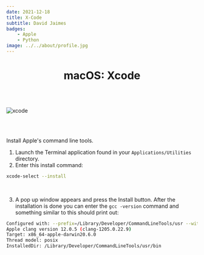 ```yaml
---
date: 2021-12-18
title: X-Code
subtitle: David Jaimes
badges:
    - Apple
    - Python
image: ../../about/profile.jpg
---
```


<h1 align="center" style={{marginTop: "2em"}}><b>macOS:</b> Xcode</h1>

<br/><br/>

![xcode](../../../images/macOS/02-xcode-app.png)

<br/><br/>

Install Apple's command line tools.

1. Launch the Terminal application found in your <code>Applications/Utilities</code> directory.
2. Enter this install command:

```bash
xcode-select --install
```

<br/>

3. A pop up window appears and press the Install button. After the installation is done you can enter the <code>gcc -version</code> command and something similar to this should print out:

```bash
Configured with: --prefix=/Library/Developer/CommandLineTools/usr --with-gxx-include-dir=/Library/Developer/CommandLineTools/SDKs/MacOSX.sdk/usr/include/c++/4.2.1
Apple clang version 12.0.5 (clang-1205.0.22.9)
Target: x86_64-apple-darwin20.6.0
Thread model: posix
InstalledDir: /Library/Developer/CommandLineTools/usr/bin
```
